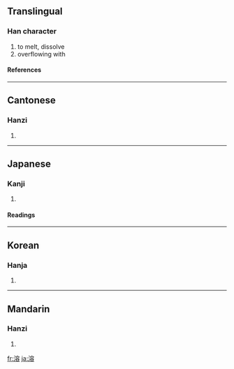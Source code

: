 ==Translingual==
===Han character===
{{Han char|rn=85|rad=水|as=10|sn=13|four=3316<sub>8</sub>|canj=水十金口 (EJCR)}}
# to melt, dissolve
# overflowing with
====References====
{{Han ref|kx=0641.040|dkj=17983|dj=1048.120|hdz=31708.090|uh=6EB6|ud=28342|bh=B7BB|bd=47035}}

----
==Cantonese==
===Hanzi===
{{yue-hanzi|jyut=|y=yung4}}
# {{defn|Cantonese}}

----
==Japanese==
===Kanji===
{{ja-kanji|grade=c|rs=水10}}
# {{defn|Japanese}} 
====Readings====
{{ja-readings|on=[[よう]] (yō)|kun=[[とける]] (tokeru)}}

----
==Korean==
===Hanja===
{{ko-hanja|hangeul=용|eumhun=|rv=yong|mr=yong|y=yong}}
# {{defn|Korean}}

----
==Mandarin==
===Hanzi===
{{cmn-hanzi|pin=[[róng]] ([[rong2]])|wg=jung<sup>2</sup>}}
# {{defn|Mandarin}}

[[fr:溶]]
[[ja:溶]]